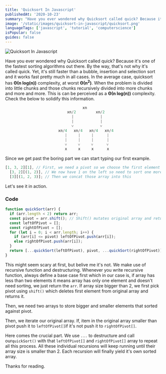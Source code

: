 ```yaml
---
title: 'Quicksort In Javascript'
publishedAt: '2020-10-23'
summary: "Have you ever wondered why Quicksort called quick? Because it's one of the fastest sorting algorithms out there. Tutorial in Javascript/Typescript."
image: '/static/images/quicksort-in-javascript/quicksort.png'
languageTags: ['javascript', 'tutorial', 'computerscience']
isPopular: false
guides: false
---
```


![Quicksort In Javascript](/static/images/quicksort-in-javascript/quicksort.png)

Have you ever wondered why Quicksort called quick? Because it's one of the fastest sorting algorithms out there. By the way, that's not why it's called quick. Yet, it's still faster than a bubble, insertion and selection sort and it works fast pretty much in all cases. In the average case, quicksort has **Θ(n log(n))** complexity, at worst **Θ(n<sup>2</sup>)**. When the problem is divided into little chunks and those chunks recursively divided into more chunks and more and more. This is can be perceived as a **Θ(n log(n))** complexity. Check the below to solidify this information.

```javascript
                                   xn
                            xn/2         xn/2
                              |            |
                              |            |
                              ˅            ˅
                        xn/4   xn/4   xn/4   xn/4
                           |     |     |      |
                           |     |     |      |
                           ˅     ˅     ˅      ˅
                           x     x     x      x
```

Since we get past the boring part we can start typing our first example.

```javascript
[1, 3, 2][1], // First, we need a pivot so we choose the first element as pivot. If any element greater than pivot goes right if smaller goes left.
  [3, 2][(1, 2)], // We now have 1 on the left so need to sort one more time. This time we pick 3 as a pivot. Since 2 is lower than 3 we push it 2 left we end up having
  [3][(1, 2, 3)]; // Then we concat those array into this
```

Let's see it in action.

### Code

```javascript
function quickSort(arr) {
  if (arr.length < 2) return arr;
  const pivot = arr.shift(); // Shift() mutates original array and return first element. Opposite of pop()
  const leftOfPivot = [];
  const rightOfPivot = [];
  for (let i = 0; i < arr.length; i++) {
    if (arr[i] <= pivot) leftOfPivot.push(arr[i]);
    else rightOfPivot.push(arr[i]);
  }
  return [...quickSort(leftOfPivot), pivot, ...quickSort(rightOfPivot)];
}
```

This might seem scary at first, but belive me it's not. We make use of recursive function and destructuring. Whenever you write recursive function, always define a base case first which in our case is, if array has less than two elements it means array has only one element and doesn't need sorting, we just return the <code>arr</code>. If array size bigger than 2, we first pick pivot using <code>shift()</code> which deletes first element from original array and returns it.

Then, we need two arrays to store bigger and smaller elements that sorted against pivot.

Then, we iterate our original array. If, item in the original array smaller than pivot push it to <code>leftOfPivot[]</code>if it's not push it to <code>rightOfPivot[]</code>.

Here comes the crucial part. We use <code>...</code> to destructure and call our<code>quickSort()</code> with that <code>leftOfPivot[]</code> and <code>rightOfPivot[]</code> array to repeat all this process. All these individual recursions will keep running until their array size is smaller than 2. Each recursion will finally yield it's own sorted array.

Thanks for reading.
